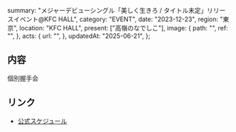   summary: "メジャーデビューシングル「美しく生きろ / タイトル未定」リリースイベント@KFC HALL",
  category: "EVENT",
  date: "2023-12-23",
  region: "東京",
  location: "KFC HALL",
  present: ["高嶺のなでしこ"],
  image: {
    path: "",
    ref: "",
  },
  acts: {
    url: "",
  },
  updatedAt: "2025-06-21",
};

## 内容

個別握手会

## リンク

- [公式スケジュール](https://takanenonadeshiko.jp/?p=1585)
